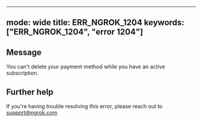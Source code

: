 
---
mode: wide
title: ERR_NGROK_1204
keywords: ["ERR_NGROK_1204", "error 1204"]
---

## Message
You can't delete your payment method while you have an active subscription.




## Further help
If you're having trouble resolving this error, please reach out to [support@ngrok.com](mailto:support@ngrok.com?subject=Help%20with%20ERR_NGROK_1204)

